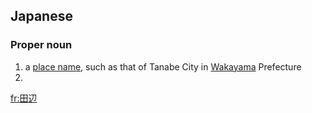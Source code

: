 ==Japanese==
{{wikipedia|lang=ja}}
{{ja-kanjitab|た|べ|yomi=k|sort=たなべ}}

===Proper noun===
{{ja-pos|たなべ|proper}}

# a [[place name]], such as that of Tanabe City in [[Wakayama]] Prefecture
# {{surname|lang=ja|sort=たなべ}}

{{topics|ja|Cities|Japan|sort=たなべ}}

[[fr:田辺]]